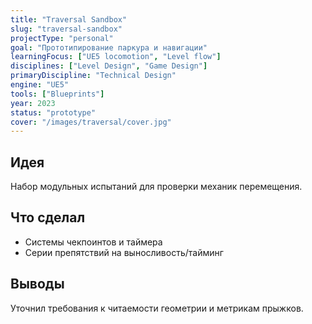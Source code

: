 ```yaml
---
title: "Traversal Sandbox"
slug: "traversal-sandbox"
projectType: "personal"
goal: "Прототипирование паркура и навигации"
learningFocus: ["UE5 locomotion", "Level flow"]
disciplines: ["Level Design", "Game Design"]
primaryDiscipline: "Technical Design"
engine: "UE5"
tools: ["Blueprints"]
year: 2023
status: "prototype"
cover: "/images/traversal/cover.jpg"
---
```


## Идея

Набор модульных испытаний для проверки механик перемещения.

## Что сделал

- Системы чекпоинтов и таймера
- Серии препятствий на выносливость/тайминг

## Выводы

Уточнил требования к читаемости геометрии и метрикам прыжков.


